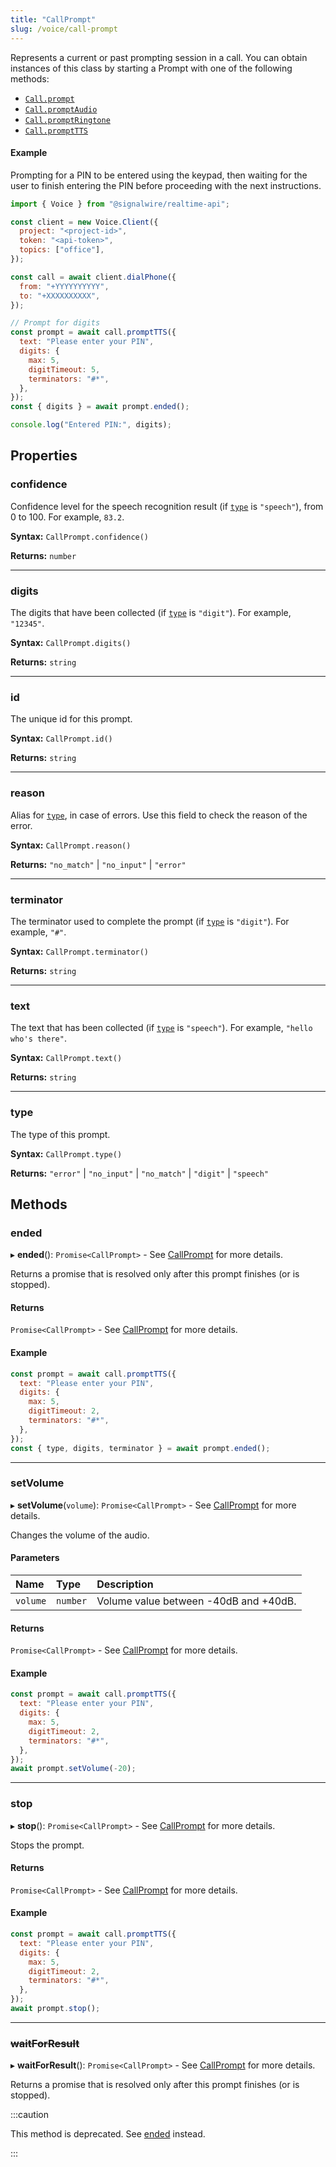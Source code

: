 ```yaml
---
title: "CallPrompt"
slug: /voice/call-prompt
---
```


[callprompt-6]: ./callprompt.mdx
[link]: #type
[link-1]: #ended
[voice-call]: ./voice-call.mdx#prompt
[voice-call-1]: ./voice-call.mdx#promptaudio
[voice-call-2]: ./voice-call.mdx#promptringtone
[voice-call-3]: ./voice-call.mdx#prompttts

Represents a current or past prompting session in a call. You can obtain instances of this class by starting a Prompt with one of the following methods:

- [`Call.prompt`][voice-call]
- [`Call.promptAudio`][voice-call-1]
- [`Call.promptRingtone`][voice-call-2]
- [`Call.promptTTS`][voice-call-3]

#### Example

Prompting for a PIN to be entered using the keypad, then waiting for the user to
finish entering the PIN before proceeding with the next instructions.

```js
import { Voice } from "@signalwire/realtime-api";

const client = new Voice.Client({
  project: "<project-id>",
  token: "<api-token>",
  topics: ["office"],
});

const call = await client.dialPhone({
  from: "+YYYYYYYYYY",
  to: "+XXXXXXXXXX",
});

// Prompt for digits
const prompt = await call.promptTTS({
  text: "Please enter your PIN",
  digits: {
    max: 5,
    digitTimeout: 5,
    terminators: "#*",
  },
});
const { digits } = await prompt.ended();

console.log("Entered PIN:", digits);
```

## Properties

### confidence

Confidence level for the speech recognition result (if [`type`][link] is `"speech"`), from 0 to 100. For example, `83.2`.

**Syntax:** `CallPrompt.confidence()`

**Returns:** `number`

---

### digits

The digits that have been collected (if [`type`][link] is `"digit"`). For example, `"12345"`.

**Syntax:** `CallPrompt.digits()`

**Returns:** `string`

---

### id

The unique id for this prompt.

**Syntax:** `CallPrompt.id()`

**Returns:** `string`

---

### reason

Alias for [`type`][link], in case of errors. Use this field to check the reason of the error.

**Syntax:** `CallPrompt.reason()`

**Returns:** `"no_match"` | `"no_input"` | `"error"`

---

### terminator

The terminator used to complete the prompt (if [`type`][link] is `"digit"`). For example, `"#"`.

**Syntax:** `CallPrompt.terminator()`

**Returns:** `string`

---

### text

The text that has been collected (if [`type`][link] is `"speech"`). For example, `"hello who's there"`.

**Syntax:** `CallPrompt.text()`

**Returns:** `string`

---

### type

The type of this prompt.

**Syntax:** `CallPrompt.type()`

**Returns:** `"error"` | `"no_input"` | `"no_match"` | `"digit"` | `"speech"`

## Methods

### ended

▸ **ended**(): `Promise<CallPrompt>` - See [CallPrompt][callprompt-6] for more details.

Returns a promise that is resolved only after this prompt finishes (or is stopped).

#### Returns

`Promise<CallPrompt>` - See [CallPrompt][callprompt-6] for more details.

#### Example

```js
const prompt = await call.promptTTS({
  text: "Please enter your PIN",
  digits: {
    max: 5,
    digitTimeout: 2,
    terminators: "#*",
  },
});
const { type, digits, terminator } = await prompt.ended();
```

---

### setVolume

▸ **setVolume**(`volume`): `Promise<CallPrompt>` - See [CallPrompt][callprompt-6] for more details.

Changes the volume of the audio.

#### Parameters

| Name     | Type     | Description                           |
|:---------|:---------|:--------------------------------------|
| `volume` | `number` | Volume value between -40dB and +40dB. |

#### Returns

`Promise<CallPrompt>` - See [CallPrompt][callprompt-6] for more details.

#### Example

```js
const prompt = await call.promptTTS({
  text: "Please enter your PIN",
  digits: {
    max: 5,
    digitTimeout: 2,
    terminators: "#*",
  },
});
await prompt.setVolume(-20);
```

---

### stop

▸ **stop**(): `Promise<CallPrompt>` - See [CallPrompt][callprompt-6] for more details.

Stops the prompt.

#### Returns

`Promise<CallPrompt>` - See [CallPrompt][callprompt-6] for more details.

#### Example

```js
const prompt = await call.promptTTS({
  text: "Please enter your PIN",
  digits: {
    max: 5,
    digitTimeout: 2,
    terminators: "#*",
  },
});
await prompt.stop();
```

---

### ~~waitForResult~~

▸ **waitForResult**(): `Promise<CallPrompt>` - See [CallPrompt][callprompt-6] for more details.

Returns a promise that is resolved only after this prompt finishes (or is stopped).

:::caution

This method is deprecated. See [ended][link-1] instead.

:::
